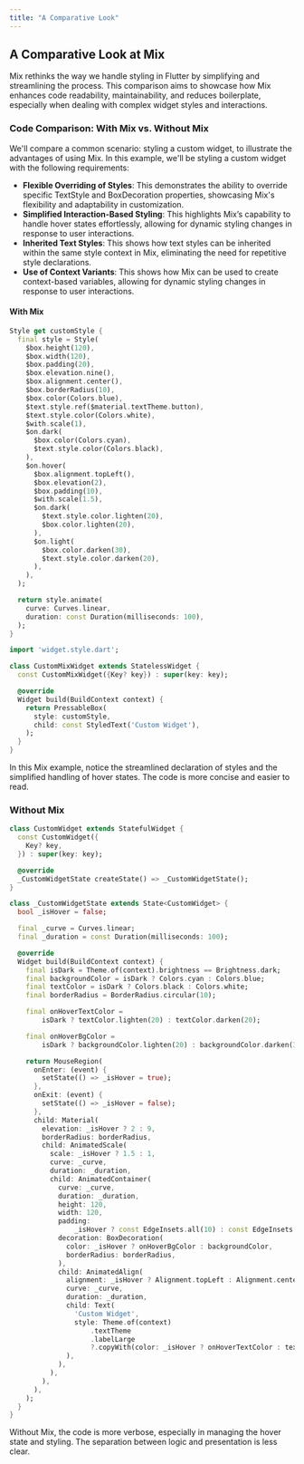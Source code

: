 ```yaml
---
title: "A Comparative Look"
---
```


## A Comparative Look at Mix

Mix rethinks the way we handle styling in Flutter by simplifying and streamlining the process. This comparison aims to showcase how Mix enhances code readability, maintainability, and reduces boilerplate, especially when dealing with complex widget styles and interactions.

### Code Comparison: With Mix vs. Without Mix

We'll compare a common scenario: styling a custom widget, to illustrate the advantages of using Mix. In this example, we'll be styling a custom widget with the following requirements:

- **Flexible Overriding of Styles**: This demonstrates the ability to override specific TextStyle and BoxDecoration properties, showcasing Mix's flexibility and adaptability in customization.
- **Simplified Interaction-Based Styling**: This highlights Mix’s capability to handle hover states effortlessly, allowing for dynamic styling changes in response to user interactions.
- **Inherited Text Styles**: This shows how text styles can be inherited within the same style context in Mix, eliminating the need for repetitive style declarations.
- **Use of Context Variants**: This shows how Mix can be used to create context-based variables, allowing for dynamic styling changes in response to user interactions.

#### With Mix

```dart filename="widget.style.dart"
Style get customStyle {
  final style = Style(
    $box.height(120),
    $box.width(120),
    $box.padding(20),
    $box.elevation.nine(),
    $box.alignment.center(),
    $box.borderRadius(10),
    $box.color(Colors.blue),
    $text.style.ref($material.textTheme.button),
    $text.style.color(Colors.white),
    $with.scale(1),
    $on.dark(
      $box.color(Colors.cyan),
      $text.style.color(Colors.black),
    ),
    $on.hover(
      $box.alignment.topLeft(),
      $box.elevation(2),
      $box.padding(10),
      $with.scale(1.5),
      $on.dark(
        $text.style.color.lighten(20),
        $box.color.lighten(20),
      ),
      $on.light(
        $box.color.darken(30),
        $text.style.color.darken(20),
      ),
    ),
  );

  return style.animate(
    curve: Curves.linear,
    duration: const Duration(milliseconds: 100),
  );
}
```

```dart filename="widget.dart"
import 'widget.style.dart';

class CustomMixWidget extends StatelessWidget {
  const CustomMixWidget({Key? key}) : super(key: key);

  @override
  Widget build(BuildContext context) {
    return PressableBox(
      style: customStyle,
      child: const StyledText('Custom Widget'),
    );
  }
}
```

In this Mix example, notice the streamlined declaration of styles and the simplified handling of hover states. The code is more concise and easier to read.

### Without Mix

```dart
class CustomWidget extends StatefulWidget {
  const CustomWidget({
    Key? key,
  }) : super(key: key);

  @override
  _CustomWidgetState createState() => _CustomWidgetState();
}

class _CustomWidgetState extends State<CustomWidget> {
  bool _isHover = false;

  final _curve = Curves.linear;
  final _duration = const Duration(milliseconds: 100);

  @override
  Widget build(BuildContext context) {
    final isDark = Theme.of(context).brightness == Brightness.dark;
    final backgroundColor = isDark ? Colors.cyan : Colors.blue;
    final textColor = isDark ? Colors.black : Colors.white;
    final borderRadius = BorderRadius.circular(10);

    final onHoverTextColor =
        isDark ? textColor.lighten(20) : textColor.darken(20);

    final onHoverBgColor =
        isDark ? backgroundColor.lighten(20) : backgroundColor.darken(30);

    return MouseRegion(
      onEnter: (event) {
        setState(() => _isHover = true);
      },
      onExit: (event) {
        setState(() => _isHover = false);
      },
      child: Material(
        elevation: _isHover ? 2 : 9,
        borderRadius: borderRadius,
        child: AnimatedScale(
          scale: _isHover ? 1.5 : 1,
          curve: _curve,
          duration: _duration,
          child: AnimatedContainer(
            curve: _curve,
            duration: _duration,
            height: 120,
            width: 120,
            padding:
                _isHover ? const EdgeInsets.all(10) : const EdgeInsets.all(20),
            decoration: BoxDecoration(
              color: _isHover ? onHoverBgColor : backgroundColor,
              borderRadius: borderRadius,
            ),
            child: AnimatedAlign(
              alignment: _isHover ? Alignment.topLeft : Alignment.center,
              curve: _curve,
              duration: _duration,
              child: Text(
                'Custom Widget',
                style: Theme.of(context)
                    .textTheme
                    .labelLarge
                    ?.copyWith(color: _isHover ? onHoverTextColor : textColor),
              ),
            ),
          ),
        ),
      ),
    );
  }
}
```

Without Mix, the code is more verbose, especially in managing the hover state and styling. The separation between logic and presentation is less clear.
